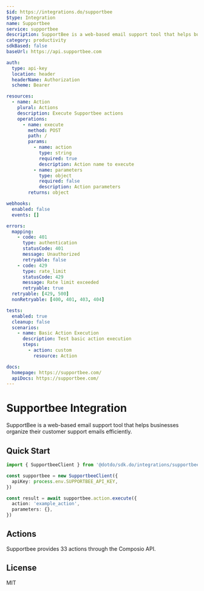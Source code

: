 ```yaml
---
$id: https://integrations.do/supportbee
$type: Integration
name: Supportbee
service: supportbee
description: SupportBee is a web-based email support tool that helps businesses organize their customer support emails efficiently.
category: productivity
sdkBased: false
baseUrl: https://api.supportbee.com

auth:
  type: api-key
  location: header
  headerName: Authorization
  scheme: Bearer

resources:
  - name: Action
    plural: Actions
    description: Execute Supportbee actions
    operations:
      - name: execute
        method: POST
        path: /
        params:
          - name: action
            type: string
            required: true
            description: Action name to execute
          - name: parameters
            type: object
            required: false
            description: Action parameters
        returns: object

webhooks:
  enabled: false
  events: []

errors:
  mapping:
    - code: 401
      type: authentication
      statusCode: 401
      message: Unauthorized
      retryable: false
    - code: 429
      type: rate_limit
      statusCode: 429
      message: Rate limit exceeded
      retryable: true
  retryable: [429, 500]
  nonRetryable: [400, 401, 403, 404]

tests:
  enabled: true
  cleanup: false
  scenarios:
    - name: Basic Action Execution
      description: Test basic action execution
      steps:
        - action: custom
          resource: Action

docs:
  homepage: https://supportbee.com/
  apiDocs: https://supportbee.com/
---
```


# Supportbee Integration

SupportBee is a web-based email support tool that helps businesses organize their customer support emails efficiently.

## Quick Start

```typescript
import { SupportbeeClient } from '@dotdo/sdk.do/integrations/supportbee'

const supportbee = new SupportbeeClient({
  apiKey: process.env.SUPPORTBEE_API_KEY,
})

const result = await supportbee.action.execute({
  action: 'example_action',
  parameters: {},
})
```

## Actions

Supportbee provides 33 actions through the Composio API.

## License

MIT

